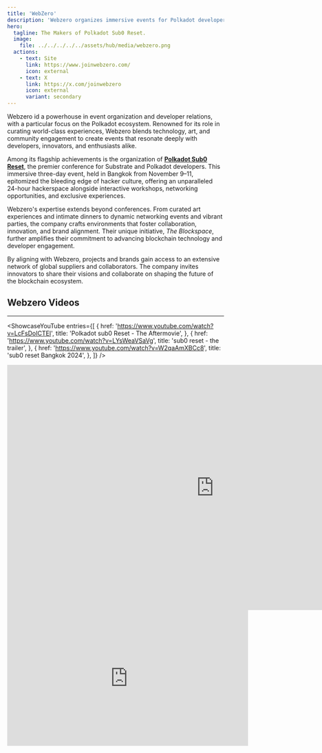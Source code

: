 ```yaml
---
title: 'WebZero'
description: 'Webzero organizes immersive events for Polkadot developers, including Sub0 Reset, blending innovation, networking, and blockchain expertise globally.'
hero:
  tagline: The Makers of Polkadot Sub0 Reset.
  image: 
    file: ../../../../../assets/hub/media/webzero.png
  actions:
    - text: Site
      link: https://www.joinwebzero.com/
      icon: external
    - text: X
      link: https://x.com/joinwebzero
      icon: external
      variant: secondary
---
```



Webzero id a powerhouse in event organization and developer relations, with a particular focus on the Polkadot ecosystem. Renowned for its role in curating world-class experiences, Webzero blends technology, art, and community engagement to create events that resonate deeply with developers, innovators, and enthusiasts alike.

Among its flagship achievements is the organization of **[Polkadot Sub0 Reset](https://media.polkadotecosystem.com/events/sub0/)**, the premier conference for Substrate and Polkadot developers. This immersive three-day event, held in Bangkok from November 9–11, epitomized the bleeding edge of hacker culture, offering an unparalleled 24-hour hackerspace alongside interactive workshops, networking opportunities, and exclusive experiences.

Webzero's expertise extends beyond conferences. From curated art experiences and intimate dinners to dynamic networking events and vibrant parties, the company crafts environments that foster collaboration, innovation, and brand alignment. Their unique initiative, *The Blockspace*, further amplifies their commitment to advancing blockchain technology and developer engagement.

By aligning with Webzero, projects and brands gain access to an extensive network of global suppliers and collaborators. The company invites innovators to share their visions and collaborate on shaping the future of the blockchain ecosystem.


## Webzero Videos
----------------
<ShowcaseYouTube
  entries={[
          {
      href: 'https://www.youtube.com/watch?v=LcFsDoICTEI',
      title: 'Polkadot sub0 Reset - The Aftermovie',
     },
      {
      href: 'https://www.youtube.com/watch?v=LYsWeaVSaVg',
      title: 'sub0 reset - the trailer',
    },
          {
      href: 'https://www.youtube.com/watch?v=W2qaAmXBCc8',
      title: 'sub0 reset Bangkok 2024',
    },
  ]}
/>


<iframe src="https://docs.google.com/presentation/d/e/2PACX-1vS92t5luIuPpVRzHyYFXR3HQmCPVaaXkIoybQKzfN_E2zFH7vWTblZoxWpmPvCrn0hRy1B9wdiIjV1U/embed?start=false&loop=false&delayms=3000" frameborder="0" width="960" height="569" allowfullscreen="true" mozallowfullscreen="true" webkitallowfullscreen="true"></iframe>

<iframe width="560" height="315" src="https://www.youtube.com/embed/7gPoj-SrBgw?si=EfZkvosyVQ9vBGRy" title="YouTube video player" frameborder="0" allow="accelerometer; autoplay; clipboard-write; encrypted-media; gyroscope; picture-in-picture; web-share" referrerpolicy="strict-origin-when-cross-origin" allowfullscreen></iframe>
